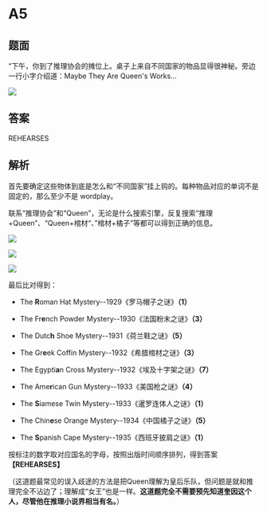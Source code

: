 # A5

## 题面

“下午，你到了推理协会的摊位上。桌子上来自不同国家的物品显得很神秘。旁边一行小字介绍道：<span className="text-red-600">Maybe They Are Queen's Works…</span>

![](./05-a5.assets/image_1.webp)

## 答案

<AnswerBlock>REHEARSES</AnswerBlock>

## 解析

首先要确定这些物体到底是怎么和“不同国家”挂上钩的。每种物品对应的单词不是固定的，那么至少不是 wordplay。

联系“推理协会”和“Queen”，无论是什么搜索引擎，反复搜索“推理+Queen”、“Queen+棺材“、”棺材+橘子”等都可以得到正确的信息。

![](./05-a5.assets/image_2.webp)

![](./05-a5.assets/image_3.webp)

![](./05-a5.assets/image_4.webp)

最后比对得到：

- The **R**oman Hat Mystery--1929《罗马帽子之谜》**（1）**

- The Fr**e**nch Powder Mystery--1930《法国粉末之谜》**（3）**

- The Dutc**h** Shoe Mystery--1931《荷兰鞋之谜》**（5）**

- The Gr**e**ek Coffin Mystery--1932《希腊棺材之谜》**（3）**

- The Egypti**a**n Cross Mystery--1932《埃及十字架之谜》**（7）**

- The Ame**r**ican Gun Mystery--1933《美国枪之谜》**（4）**

- The **S**iamese Twin Mystery--1933《暹罗连体人之谜》**（1）**

- The Chin**e**se Orange Mystery--1934《中国橘子之谜》**（5）**

- The **S**panish Cape Mystery--1935《西班牙披肩之谜》**（1）**

按标注的数字取对应国名的字母，按照出版时间顺序排列，得到答案 **【REHEARSES】**

（这道题最常见的误入歧途的方法是把Queen理解为皇后乐队，但问题是就和推理完全不沾边了；理解成“女王”也是一样。**这道题完全不需要预先知道奎因这个人，尽管他在推理小说界相当有名。**）
